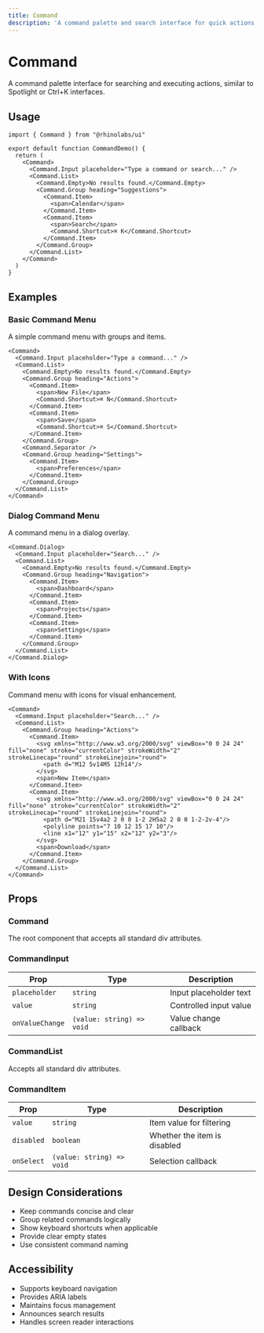 ```yaml
---
title: Command
description: 'A command palette and search interface for quick actions and navigation.'
---
```


# Command

A command palette interface for searching and executing actions, similar to Spotlight or Ctrl+K interfaces.

## Usage

```tsx
import { Command } from "@rhinolabs/ui"

export default function CommandDemo() {
  return (
    <Command>
      <Command.Input placeholder="Type a command or search..." />
      <Command.List>
        <Command.Empty>No results found.</Command.Empty>
        <Command.Group heading="Suggestions">
          <Command.Item>
            <span>Calendar</span>
          </Command.Item>
          <Command.Item>
            <span>Search</span>
            <Command.Shortcut>⌘ K</Command.Shortcut>
          </Command.Item>
        </Command.Group>
      </Command.List>
    </Command>
  )
}
```

## Examples

### Basic Command Menu

A simple command menu with groups and items.

```tsx
<Command>
  <Command.Input placeholder="Type a command..." />
  <Command.List>
    <Command.Empty>No results found.</Command.Empty>
    <Command.Group heading="Actions">
      <Command.Item>
        <span>New File</span>
        <Command.Shortcut>⌘ N</Command.Shortcut>
      </Command.Item>
      <Command.Item>
        <span>Save</span>
        <Command.Shortcut>⌘ S</Command.Shortcut>
      </Command.Item>
    </Command.Group>
    <Command.Separator />
    <Command.Group heading="Settings">
      <Command.Item>
        <span>Preferences</span>
      </Command.Item>
    </Command.Group>
  </Command.List>
</Command>
```

### Dialog Command Menu

A command menu in a dialog overlay.

```tsx
<Command.Dialog>
  <Command.Input placeholder="Search..." />
  <Command.List>
    <Command.Empty>No results found.</Command.Empty>
    <Command.Group heading="Navigation">
      <Command.Item>
        <span>Dashboard</span>
      </Command.Item>
      <Command.Item>
        <span>Projects</span>
      </Command.Item>
      <Command.Item>
        <span>Settings</span>
      </Command.Item>
    </Command.Group>
  </Command.List>
</Command.Dialog>
```

### With Icons

Command menu with icons for visual enhancement.

```tsx
<Command>
  <Command.Input placeholder="Search..." />
  <Command.List>
    <Command.Group heading="Actions">
      <Command.Item>
        <svg xmlns="http://www.w3.org/2000/svg" viewBox="0 0 24 24" fill="none" stroke="currentColor" strokeWidth="2" strokeLinecap="round" strokeLinejoin="round">
          <path d="M12 5v14M5 12h14"/>
        </svg>
        <span>New Item</span>
      </Command.Item>
      <Command.Item>
        <svg xmlns="http://www.w3.org/2000/svg" viewBox="0 0 24 24" fill="none" stroke="currentColor" strokeWidth="2" strokeLinecap="round" strokeLinejoin="round">
          <path d="M21 15v4a2 2 0 0 1-2 2H5a2 2 0 0 1-2-2v-4"/>
          <polyline points="7 10 12 15 17 10"/>
          <line x1="12" y1="15" x2="12" y2="3"/>
        </svg>
        <span>Download</span>
      </Command.Item>
    </Command.Group>
  </Command.List>
</Command>
```

## Props

### Command

The root component that accepts all standard div attributes.

### CommandInput

| Prop | Type | Description |
|------|------|-------------|
| `placeholder` | `string` | Input placeholder text |
| `value` | `string` | Controlled input value |
| `onValueChange` | `(value: string) => void` | Value change callback |

### CommandList

Accepts all standard div attributes.

### CommandItem

| Prop | Type | Description |
|------|------|-------------|
| `value` | `string` | Item value for filtering |
| `disabled` | `boolean` | Whether the item is disabled |
| `onSelect` | `(value: string) => void` | Selection callback |

## Design Considerations

- Keep commands concise and clear
- Group related commands logically
- Show keyboard shortcuts when applicable
- Provide clear empty states
- Use consistent command naming

## Accessibility

- Supports keyboard navigation
- Provides ARIA labels
- Maintains focus management
- Announces search results
- Handles screen reader interactions
